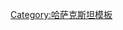 {{Navbox
|name = 科斯塔奈州
|title = [[Image:Flag of Kazakhstan.svg|35px|Flag of Kazakhstan]] [[科斯塔奈州]]
|state    = {{{state|autocollapse}}}
|listclass = hlist
|image=[[File:Kost obl.svg|160px]]
|above = 首府: '''[[科斯塔奈]]'''
|titlestyle = background:#7cdefa
|group1= 区
|list1 =
* [[阿尔腾萨林区]] 
* [[Amangeldi District|Amangeldi]] 
* [[奥利耶科尔区]] 
* [[杰尼索夫区]] 
* [[费奥多罗夫区]] 
* [[卡梅斯特区]] 
* [[卡拉巴雷克区]] 
* [[卡拉苏区]] 
* [[科斯塔奈区]] 
* [[缅特卡拉区]] 
* [[瑙尔祖姆区]] 
* [[萨雷科尔区]] 
* [[塔兰区]] 
* [[乌宗库尔区]] 
* [[Zhangeldi District|Zhangeldi]] 
* [[日奇卡拉区]]
|group2= 主要城市
|list2 =
* [[阿尔卡雷克]] 
* [[科斯塔奈]] 
* [[利萨科夫斯克]] 
* [[Rudny, Kazakhstan|Rudny]] 
* [[日奇卡拉区]] 
}}<noinclude>
{{collapsible option}}
[[Category:哈萨克斯坦模板]] 
</noinclude>